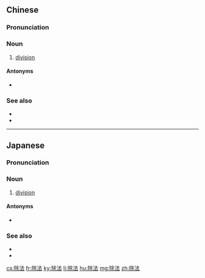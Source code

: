 ==Chinese==
{{zh-forms}}
{{wikipedia|lang=zh}}

===Pronunciation===
{{zh-pron
|m=chúfǎ
|c=ceoi4 faat3
|cat=n
}}

===Noun===
{{zh-noun}}

# {{lb|zh|arithmetic}} [[division]]

====Antonyms====
* {{zh-l|乘法}}

===See also===
* {{zh-l|加法}}
* {{zh-l|減法}}

----

==Japanese==
{{wikipedia|lang=ja}}
{{ja-kanjitab|じょ|ほう|yomi=o}}

===Pronunciation===
{{ja-pron|acc=h|acc2=a|じょほう|y=go}}

===Noun===
{{ja-noun|じょほう|hhira=ぢよはふ}}

# {{lb|ja|sort=しょほう'|arithmetic}} [[division]]

====Antonyms====
* {{ja-r|乗法|じょうほう}}

===See also===
* {{ja-r|加法|かほう}}
* {{ja-r|減法|げんぽう}}

[[cs:除法]]
[[fr:除法]]
[[ky:除法]]
[[li:除法]]
[[hu:除法]]
[[mg:除法]]
[[zh:除法]]